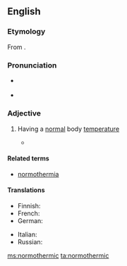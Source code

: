 ==English==
{{was wotd|2012|March|10}}

===Etymology===
From {{suffix|normothermia|ic|lang=en}}.

===Pronunciation===
* {{a|RP}} {{IPA|/nɔːməˈθɜːmɪk/|lang=en}}
* {{a|US}} {{IPA|/nɔɹmoʊˈθɝmɪk/|lang=en}}

===Adjective===
{{en-adj|-}}

# {{context|medicine|lang=en}} Having a [[normal]] body [[temperature]]
#* {{quote-book|passage=In contrast to cold preservation, the concept of '''normothermic''' preservation is to maintain the cellular metabolism.
|pageurl=http://www.google.ca/books?id=InNIn7dizxkC&pg=PA3&dq=normothermic&cd=1&redir_esc=y#v=onepage&q=normothermic&f=false
|page=3
|title=Methods in Bioengineering: Organ Preservation and Reengineering
|author=Korkut Uygun, Charles Y. Lee
|year=2011
|isbn=978-1-60807-013-8}}

====Related terms====
* [[normothermia]]

====Translations====
{{trans-top|having normal body temperature}}
* Finnish: {{t|fi|normaalilämpöinen}}
* French: {{t|fr|normothermique}}
* German: {{t|de|normotherm}}
{{trans-mid}}
* Italian: {{t|it|normotermico}}
* Russian: {{t|ru|нормотермический}}
{{trans-bottom}}

[[ms:normothermic]]
[[ta:normothermic]]